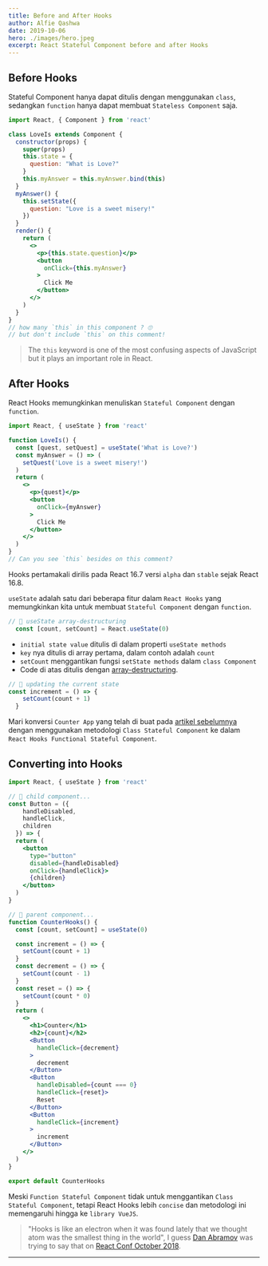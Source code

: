 ```yaml
---
title: Before and After Hooks
author: Alfie Qashwa
date: 2019-10-06
hero: ./images/hero.jpeg
excerpt: React Stateful Component before and after Hooks
---
```



## Before Hooks

Stateful Component hanya dapat ditulis dengan menggunakan `class`, sedangkan `function` hanya dapat membuat `Stateless Component` saja.

```jsx {6,9,12,19,21,23}
import React, { Component } from 'react'

class LoveIs extends Component {
  constructor(props) {
    super(props)
    this.state = {
      question: "What is Love?"
    }
    this.myAnswer = this.myAnswer.bind(this)
  }
  myAnswer() {
    this.setState({
      question: "Love is a sweet misery!"
    })
  }
  render() {
    return (
      <>
        <p>{this.state.question}</p>
        <button
          onClick={this.myAnswer}
        >
          Click Me
        </button>
      </>
    )
  }
}
// how many `this` in this component ? 🙄
// but don't include `this` on this comment!
```

> The `this` keyword is one of the most confusing aspects of JavaScript but it plays an important role in React.


## After Hooks

React Hooks memungkinkan menuliskan `Stateful Component` dengan `function`.


```jsx
import React, { useState } from 'react'

function LoveIs() {
  const [quest, setQuest] = useState('What is Love?')
  const myAnswer = () => (
    setQuest('Love is a sweet misery!')
  )
  return (
    <>
      <p>{quest}</p>
      <button
        onClick={myAnswer}
      >
        Click Me
      </button>
    </>
  )
}
// Can you see `this` besides on this comment?
```

Hooks pertamakali dirilis pada React 16.7 versi `alpha` dan `stable` sejak React 16.8.

`useState` adalah satu dari beberapa fitur dalam `React Hooks` yang memungkinkan kita untuk membuat `Stateful Component` dengan `function`.

```jsx
// 🔴 useState array-destructuring
  const [count, setCount] = React.useState(0)
```

* `initial state value` ditulis di dalam properti `useState methods`
* `key` nya ditulis di array pertama, dalam contoh adalah `count`
* `setCount` menggantikan fungsi `setState methods` dalam `class Component`
* Code di atas ditulis dengan [array-destructuring](/destructuring).

```jsx
// 🔴 updating the current state
const increment = () => {
    setCount(count + 1)
  }
```

Mari konversi `Counter App` yang telah di buat pada [artikel sebelumnya](/state) dengan menggunakan metodologi `Class Stateful Component` ke dalam `React Hooks Functional Stateful Component`.


## Converting into Hooks

```jsx
import React, { useState } from 'react'

// 🔴 child component...
const Button = ({
    handleDisabled,
    handleClick,
    children
  }) => {
  return (
    <button
      type="button"
      disabled={handleDisabled}
      onClick={handleClick}>
      {children}
    </button>
  )
}

// 🔴 parent component...
function CounterHooks() {
  const [count, setCount] = useState(0)

  const increment = () => {
    setCount(count + 1)
  }
  const decrement = () => {
    setCount(count - 1)
  }
  const reset = () => {
    setCount(count * 0)
  }
  return (
    <>
      <h1>Counter</h1>
      <h2>{count}</h2>
      <Button
        handleClick={decrement}
      >
        decrement
      </Button>
      <Button
        handleDisabled={count === 0}
        handleClick={reset}>
        Reset
      </Button>
      <Button
        handleClick={increment}
      >
        increment
      </Button>
    </>
  )
}

export default CounterHooks
```

Meski `Function Stateful Component` tidak untuk menggantikan `Class Stateful Component`, tetapi React Hooks lebih `concise` dan metodologi ini memengaruhi hingga ke `library VueJS`.

> "Hooks is like an electron when it was found lately that we thought atom was the smallest thing in the world", I guess [Dan Abramov](https://twitter.com/dan_abramov) was trying to say that on [React Conf October 2018](https://www.youtube.com/watch?v=V-QO-KO90iQ).

---

<div className="Image__Small">
  <LoveIs />
</div>